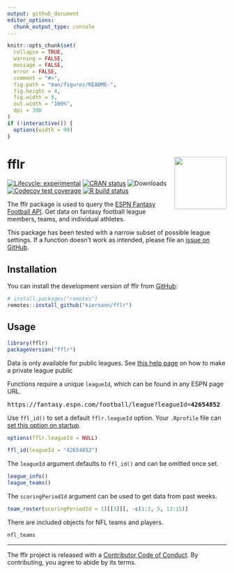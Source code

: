 ```yaml
---
output: github_document
editor_options: 
  chunk_output_type: console
---
```


<!-- README.md is generated from README.Rmd. Please edit that file -->

```r
knitr::opts_chunk$set(
  collapse = TRUE,
  warning = FALSE,
  message = FALSE,
  error = FALSE,
  comment = "#>",
  fig.path = "man/figures/README-",
  fig.height = 4,
  fig.width = 9,
  out.width = "100%",
  dpi = 300
)
if (!interactive()) {
  options(width = 99)
}
```

# fflr <img src="man/figures/logo.png" align="right" width="120" />

<!-- badges: start -->
[![Lifecycle: experimental][life_badge]][life_link]
[![CRAN status][cran_badge]][cran_link]
![Downloads][dl_badge]
[![Codecov test coverage][cov_badge]][cov_link]
[![R build status][ga_badge]][ga_link]
<!-- badges: end -->

The fflr package is used to query the [ESPN Fantasy Football API][api]. Get data
on fantasy football league members, teams, and individual athletes.

This package has been tested with a narrow subset of possible league settings.
If a function doesn't work as intended, please file an [issue on GitHub][iss].

## Installation

You can install the development version of fflr from [GitHub][fflr]:

```r
# install.packages("remotes")
remotes::install_github("kiernann/fflr")
```

## Usage

```r
library(fflr)
packageVersion("fflr")
```

Data is only available for public leagues. See [this help page][help] on how to
make a private league public

Functions require a unique `leagueId`, which can be found in any ESPN page URL.

<pre>https://fantasy.espn.com/football/league?leagueId=<b>42654852</b></pre>

Use `ffl_id()` to set a default `fflr.leagueId` option. Your `.Rprofile` file 
can [set this option on startup][rprof].

```r
options(fflr.leagueId = NULL)
```

```r
ffl_id(leagueId = "42654852")
```

The `leagueId` argument defaults to `ffl_id()` and can be omitted once set.

```r
league_info()
league_teams()
```

The `scoringPeriodId` argument can be used to get data from past weeks.

```r
team_roster(scoringPeriodId = 1)[[3]][, -c(1:3, 5, 13:15)]
```

There are included objects for NFL teams and players.

```r
nfl_teams
```

***

The fflr project is released with a [Contributor Code of Conduct][coc]. By
contributing, you agree to abide by its terms.

<!-- refs: start -->
[life_badge]: https://img.shields.io/badge/lifecycle-maturing-blue.svg
[life_link]: https://lifecycle.r-lib.org/articles/stages.html
[cran_badge]: https://www.r-pkg.org/badges/version/fflr
[cran_link]: https://CRAN.R-project.org/package=fflr
[ga_badge]: https://github.com/kiernann/fflr/workflows/R-CMD-check/badge.svg
[ga_link]: https://github.com/kiernann/fflr/actions
[cov_badge]: https://codecov.io/gh/kiernann/fflr/branch/master/graph/badge.svg
[cov_link]: https://codecov.io/gh/kiernann/fflr?branch=master
[dl_badge]: https://cranlogs.r-pkg.org/badges/grand-total/fflr
[api]: https://fantasy.espn.com/apis/v3/games/ffl/
[iss]: https://github.com/kiernann/fflr/issues
[fflr]: https://github.com/kiernann/fflr
[coc]: https://kiernann.com/fflr/CODE_OF_CONDUCT.html
[help]: https://support.espn.com/hc/en-us/articles/360000064451-Making-a-Private-League-Viewable-to-the-Public
[rprof]: https://support.rstudio.com/hc/en-us/articles/360047157094-Managing-R-with-Rprofile-Renviron-Rprofile-site-Renviron-site-rsession-conf-and-repos-conf
<!-- refs: end -->
